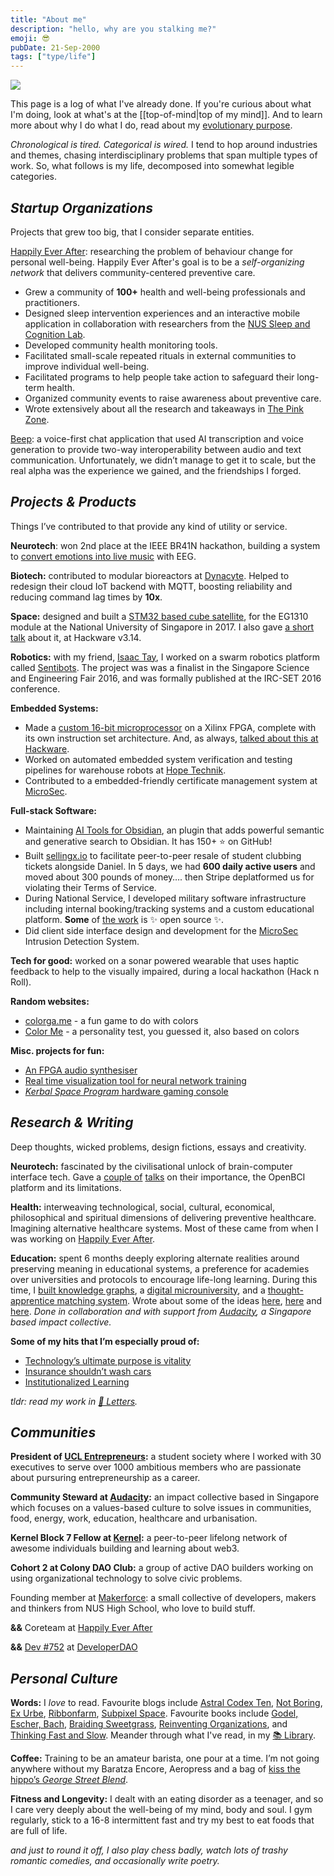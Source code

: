 ```yaml
---
title: "About me"
description: "hello, why are you stalking me?"
emoji: 😎
pubDate: 21-Sep-2000
tags: ["type/life"]
---
```



<img src="/pfp-min.png" class="w-36 h-36" />

This page is a log of what I've already done. If you're curious about what I'm doing, look at what's at the [[top-of-mind|top of my mind]].
And to learn more about why I do what I do, read about my [evolutionary purpose](/letters/answer-the-call/).

_Chronological is tired. Categorical is wired._ I tend to hop around industries and themes, chasing interdisciplinary problems that span multiple types of work. So, what follows is my life, decomposed into somewhat legible categories.

## _Startup Organizations_

<Callout emoji="🚀" color="bg-violet-50">Projects that grew too big, that I consider separate entities.</Callout>

[Happily Ever After](https://hea.care): researching the problem of behaviour change for personal well-being. Happily Ever After's goal is to be a _self-organizing network_ that delivers community-centered preventive care.

- Grew a community of **100+** health and well-being professionals and practitioners.
- Designed sleep intervention experiences and an interactive mobile application in collaboration with researchers from the [NUS Sleep and Cognition Lab](https://sleepcognition-lab.org/).
- Developed community health monitoring tools.
- Facilitated small-scale repeated rituals in external communities to improve individual well-being.
- Facilitated programs to help people take action to safeguard their long-term health.
- Organized community events to raise awareness about preventive care.
- Wrote extensively about all the research and takeaways in [The Pink Zone](https://heacare.substack.com/).

[Beep](https://beepvoice.app/): a voice-first chat application that used AI transcription and voice generation to provide two-way interoperability between audio and text communication. Unfortunately, we didn’t manage to get it to scale, but the real alpha was the experience we gained, and the friendships I forged.

## _Projects & Products_

<Callout emoji="💜" color="bg-violet-50">Things I’ve contributed to that provide any kind of utility or service.</Callout>

**Neurotech**: won 2nd place at the IEEE BR41N hackathon, building a system to [convert emotions into live music](https://www.youtube.com/watch?v=bpjq22Odtjs) with EEG.

**Biotech:** contributed to modular bioreactors at [Dynacyte](https://www.dynacyte.com/). Helped to redesign their cloud IoT backend with MQTT, boosting reliability and reducing command lag times by **10x**.

**Space:** designed and built a [STM32 based cube satellite](https://github.com/solderneer/ARMsat), for the EG1310 module at the National University of Singapore in 2017. I also gave [a short talk](https://engineers.sg/video/tm32-based-nanosatellite-project-hackware-v3-14159--1773) about it, at Hackware v3.14.

**Robotics:** with my friend, [Isaac Tay](https://github.com/IsaacTay), I worked on a swarm robotics platform called [Sentibots](https://github.com/solderneer/Sentibots). The project was was a finalist in the Singapore Science and Engineering Fair 2016, and was formally published at the IRC-SET 2016 conference.

**Embedded Systems:**

- Made a [custom 16-bit microprocessor](https://github.com/solderneer/artemis) on a Xilinx FPGA, complete with its own instruction set architecture. And, as always, [talked about this at Hackware](https://engineers.sg/video/custom-designed-16-bit-processor-in-a-xilinx-fpga--2517). 
- Worked on automated embedded system verification and testing pipelines for warehouse robots at [Hope Technik](https://www.hopetechnik.com/).
- Contributed to a embedded-friendly certificate management system at [MicroSec](https://www.usec.io/).

**Full-stack Software:**

- Maintaining [AI Tools for Obsidian](https://github.com/solderneer/obsidian-ai-tools), an plugin that adds powerful semantic and generative search to Obsidian. It has 150+ ⭐ on GitHub!
- Built [sellingx.io](http://sellingx.io) to facilitate peer-to-peer resale of student clubbing tickets alongside Daniel. In 5 days, we had **600 daily active users** and moved about 300 pounds of money…. then Stripe deplatformed us for violating their Terms of Service.
- During National Service, I developed military software infrastructure including internal booking/tracking systems and a custom educational platform. **Some** of [the work](https://github.com/digital-okra) is ✨ open source ✨.
- Did client side interface design and development for the [MicroSec](https://www.usec.io/) Intrusion Detection System.

**Tech for good:** worked on a sonar powered wearable that uses haptic feedback to help to the visually impaired, during a local hackathon (Hack n Roll).

**Random websites:**
- [colorga.me](https://colorga.me/) - a fun game to do with colors
- [Color Me](https://colorme.solderneer.me/) - a personality test, you guessed it, also based on colors

**Misc. projects for fun:**

- [An FPGA audio synthesiser](https://github.com/solderneer/Synthesia)
- [Real time visualization tool for neural network training](https://github.com/makerforceio/nviz)
- [_Kerbal Space Program_ hardware gaming console](https://makerforce.io/the-ksp-command-station-2/)

## _Research & Writing_

<Callout emoji="🧠" color="bg-violet-50">Deep thoughts, wicked problems, design fictions, essays and creativity.</Callout>

**Neurotech:** fascinated by the civilisational unlock of brain-computer interface tech. Gave a [couple of](https://engineers.sg/video/openbci-an-introduction-to-brain-computer-interfaces-hackware-v5-5-x-stackx--3629) [talks](https://engineers.sg/video/love-at-first-byte-a-romantic-journey-into-the-future-of-us-geekcampsg-2019--3718) on their importance, the OpenBCI platform and its limitations.

**Health:** interweaving technological, social, cultural, economical, philosophical and spiritual dimensions of delivering preventive healthcare. Imagining alternative healthcare systems. Most of these came from when I was working on [Happily Ever After](https://hea.care).

**Education:** spent 6 months deeply exploring alternate realities around preserving meaning in educational systems, a preference for academies over universities and protocols to encourage life-long learning. During this time, I [built knowledge graphs](https://github.com/axiomacademy/content-loader), a [digital microuniversity](https://github.com/axiomacademy/solo), and a [thought-apprentice matching system](https://github.com/axiomacademy/v0.1-student-app). Wrote about some of the ideas [here](https://makerforce.io/learning-used-to-be-fun/), [here](https://makerforce.io/institutionalised-learning/) and [here](https://makerforce.io/do-you-need-to-be-taught-to-teach/). _Done in collaboration and with support from [Audacity](https://audacity.world), a Singapore based impact collective._

**Some of my hits that I’m especially proud of:**

- [Technology’s ultimate purpose is vitality](https://heacare.substack.com/p/technologys-ultimate-purpose-is-vitality)
- [Insurance shouldn’t wash cars](https://heacare.substack.com/p/insurance-shouldnt-wash-cars)
- [Institutionalized Learning](https://makerforce.io/institutionalised-learning/)

_tldr: read my work in [📝 Letters](https://solderneer.me/blog/)._

## _Communities_

**President of [UCL Entrepreneurs](https://ucle.co):** a student society where I worked with 30 executives to serve over 1000 ambitious members who are passionate about pursuring entrepreneurship as a career.

**Community Steward at [Audacity](https://audacity.world):** an impact collective based in Singapore which focuses on a values-based culture to solve issues in communities, food, energy, work, education, healthcare and urbanisation.

**Kernel Block 7 Fellow at [Kernel](https://kernel.community/):** a peer-to-peer lifelong network of awesome individuals building and learning about web3.

**Cohort 2 at Colony DAO Club:** a group of active DAO builders working on using organizational technology to solve civic problems.

Founding member at [Makerforce](https://makerforce.io): a small collective of developers, makers and thinkers from NUS High School, who love to build stuff.

**&&** Coreteam at [Happily Ever After](https://hea.care/)

**&&** [Dev #752](https://rainbow.me/solderneer.eth?nft=ethereum_0x25ed58c027921e14d86380ea2646e3a1b5c55a8b_752) at [DeveloperDAO](https://www.developerdao.com/)

## _Personal Culture_

**Words:** I _love_ to read. Favourite blogs include [Astral Codex Ten](https://astralcodexten.substack.com/), [Not Boring](https://www.notboring.co/), [Ex Urbe](https://www.exurbe.com/about/), [Ribbonfarm](https://www.ribbonfarm.com/), [Subpixel Space](https://subpixel.space/). Favourite books include [Godel, Escher, Bach](https://www.amazon.co.uk/Godel-Escher-Bach-Eternal-Golden/dp/0465026567), [Braiding Sweetgrass](https://www.goodreads.com/book/show/17465709-braiding-sweetgrass), [Reinventing Organizations](https://reinventingorganizationswiki.com/en/), and [Thinking Fast and Slow](https://www.amazon.co.uk/Thinking-Fast-Slow-Daniel-Kahneman/dp/0141033576). Meander through what I've read, in my [📚 Library](https://solderneer.notion.site/7f580c6801a1407a849d2dd01752c815?v=fb709826213142b7b9bd8f2e7d91b02c).

**Coffee:** Training to be an amateur barista, one pour at a time. I’m not going anywhere without my Baratza Encore, Aeropress and a bag of [kiss the hippo’s _George Street Blend_](https://kissthehippo.com/collections/coffee).

**Fitness and Longevity:** I dealt with an eating disorder as a teenager, and so I care very deeply about the well-being of my mind, body and soul. I gym regularly, stick to a 16-8 intermittent fast and try my best to eat foods that are full of life.

_and just to round it off, I also play chess badly, watch lots of trashy romantic comedies, and occasionally write poetry._
